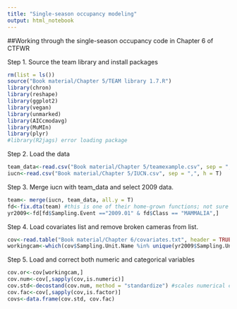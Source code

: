 ```yaml
---
title: "Single-season occupancy modeling"
output: html_notebook
---
```

##Working through the single-season occupancy code in Chapter 6 of CTFWR

Step 1. Source the team library and install packages
```r
rm(list = ls())
source("Book material/Chapter 5/TEAM library 1.7.R")
library(chron) 
library(reshape)
library(ggplot2)
library(vegan)
library(unmarked)
library(AICcmodavg)
library(MuMIn)
library(plyr)
#library(R2jags) error loading package
```
Step 2. Load the data
```r
team_data<-read.csv("Book material/Chapter 5/teamexample.csv", sep = ",", h = T, stringsAsFactors = F)
iucn<-read.csv("Book material/Chapter 5/IUCN.csv", sep = ",", h = T)
```
Step 3. Merge iucn with team_data and select 2009 data.
```r
team<- merge(iucn, team_data, all.y = T)
fd<-fix.dta(team) #this is one of their home-grown functions; not sure what it does; something about fixing dates
yr2009<-fd[fd$Sampling.Event =="2009.01" & fd$Class == "MAMMALIA",]
```
Step 4. Load covariates list and remove broken cameras from list.
```r
cov<-read.table("Book material/Chapter 6/covariates.txt", header = TRUE)
workingcam<-which(cov$Sampling.Unit.Name %in% unique(yr2009$Sampling.Unit.Name))
```
Step 5. Load and correct both numeric and categorical variables
```r
cov.or<-cov[workingcam,]
cov.num<-cov[,sapply(cov,is.numeric)]
cov.std<-decostand(cov.num, method = "standardize") #scales numerical covariates to zero mean and unit variance (z scores!)
cov.fac<-cov[,sapply(cov,is.factor)]
covs<-data.frame(cov.std, cov.fac)
```



